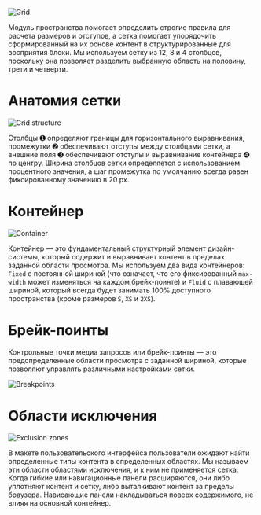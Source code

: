 ![Grid](/static/images/design/GridAndContainer/grid.png)

Модуль пространства помогает определить строгие правила для расчета размеров и отступов, а сетка помогает упорядочить сформированный на их основе контент в структурированные для восприятия блоки. Мы используем сетку из 12, 8 и 4 столбцов, поскольку она позволяет разделить выбранную область на половину, трети и четверти.

# Анатомия сетки

![Grid structure](/static/images/design/GridAndContainer/structure.png)

Столбцы ➊ определяют границы для горизонтального выравнивания, промежутки ➋ обеспечивают отступы между столбцами сетки, а внешние поля ➌ обеспечивают отступы и выравнивание контейнера ➍ по центру. Ширина столбцов сетки определяется с использованием процентного значения, а шаг промежутка по умолчанию всегда равен фиксированному значению в 20 px.

# Контейнер

![Container](/static/images/design/GridAndContainer/container.png)

Контейнер — это фундаментальный структурный элемент дизайн-системы, который содержит и выравнивает контент в пределах заданной области просмотра. Мы используем два вида контейнеров: `Fixed` с постоянной шириной (что означает, что его фиксированный `max-width` может изменяться на каждом брейк-поинте) и `Fluid` с плавающей шириной, который всегда будет занимать 100% доступного пространства (кроме размеров `S`, `XS` и `2XS`).

# Брейк-поинты

Контрольные точки медиа запросов или брейк-поинты — это предопределенные области просмотра с заданной шириной, которые позволяют управлять различными настройками сетки.

![Breakpoints](/static/images/design/GridAndContainer/breakpoints.png)

# Области исключения

![Exclusion zones](/static/images/design/GridAndContainer/zones.png)

В макете пользовательского интерфейса пользователи ожидают найти определенные типы контента в определенных областях. Мы называем эти области областями исключения, и к ним не применяется сетка. Когда гибкие или навигационные панели расширяются, они либо уплотняют контент и сетку, либо выталкивают контент за пределы браузера. Нависающие панели накладываться поверх содержимого, не влияя на основной контейнер.